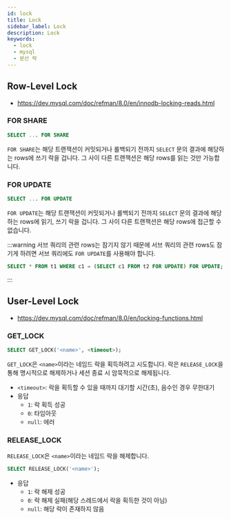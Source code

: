 ```yaml
---
id: lock
title: Lock
sidebar_label: Lock
description: Lock
keywords:
  - lock
  - mysql
  - 분산 락
---
```


## Row-Level Lock

- https://dev.mysql.com/doc/refman/8.0/en/innodb-locking-reads.html

### FOR SHARE

```sql
SELECT ... FOR SHARE
```

`FOR SHARE`는 해당 트랜잭션이 커밋되거나 롤백되기 전까지 `SELECT` 문의 결과에 해당하는 rows에 쓰기 락을 겁니다. 그 사이 다른 트랜잭션은 해당 rows를 읽는 것만 가능합니다.

### FOR UPDATE

```sql
SELECT ... FOR UPDATE
```

`FOR UPDATE`는 해당 트랜잭션이 커밋되거나 롤백되기 전까지 `SELECT` 문의 결과에 해당하는 rows에 읽기, 쓰기 락을 겁니다. 그 사이 다른 트랜잭션은 해당 rows에 접근할 수 없습니다.

:::warning
서브 쿼리의 관련 rows는 잠기지 않기 때문에 서브 쿼리의 관련 rows도 잠기게 하려면 서브 쿼리에도 `FOR UPDATE`를 사용해야 합니다.

```sql
SELECT * FROM t1 WHERE c1 = (SELECT c1 FROM t2 FOR UPDATE) FOR UPDATE;
```

:::

## User-Level Lock

- https://dev.mysql.com/doc/refman/8.0/en/locking-functions.html

### GET_LOCK

```sql
SELECT GET_LOCK('<name>', <timeout>);
```

`GET_LOCK`은 `<name>`이라는 네임드 락을 획득하려고 시도합니다. 락은 `RELEASE_LOCK`을 통해 명시적으로 해제하거나 세션 종료 시 암묵적으로 해제됩니다.

- `<timeout>`: 락을 획득할 수 있을 때까지 대기할 시간(초), 음수인 경우 무한대기
- 응답
  - `1`: 락 획득 성공
  - `0`: 타임아웃
  - `null`: 에러

### RELEASE_LOCK

`RELEASE_LOCK`은 `<name>`이라는 네임드 락을 해제합니다.

```sql
SELECT RELEASE_LOCK('<name>');
```

- 응답
  - `1`: 락 해제 성공
  - `0`: 락 해제 실패(해당 스레드에서 락을 획득한 것이 아님)
  - `null`: 해당 락이 존재하지 않음
